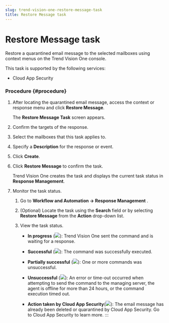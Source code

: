 ```yaml
---
slug: trend-vision-one-restore-message-task
title: Restore Message task
---
```

# Restore Message task

Restore a quarantined email message to the selected mailboxes using context menus on the Trend Vision One console.

This task is supported by the following services:

- Cloud App Security

### Procedure {#procedure}

1.  After locating the quarantined email message, access the context or response menu and click **Restore Message**.

    The **Restore Message Task** screen appears.

2.  Confirm the targets of the response.

3.  Select the mailboxes that this task applies to.

4.  Specify a **Description** for the response or event.

5.  Click **Create**.

6.  Click **Restore Message** to confirm the task.

    Trend Vision One creates the task and displays the current task status in **Response Management**.

7.  Monitor the task status.

    1.  Go to **Workflow and Automation → Response Management** .

    2.  (Optional) Locate the task using the **Search** field or by selecting **Restore Message** from the **Action** drop-down list.

    3.  View the task status.

        - **In progress** (![](/images/in_progress=GUID-A55897DB-3DEA-4F5C-B7F9-70B3D7FB9EDE=1=en-us=Low.webp)): Trend Vision One sent the command and is waiting for a response.

        - **Successful** (![](/images/successful=GUID-1E31AD86-DE2E-48B5-85F7-7C78A3E8BB11=1=en-us=Low.webp)): The command was successfully executed.

        - **Partially successful** (![](/images/partially_successful_icon=GUID-20230103030733.webp)): One or more commands was unsuccessful.

        - **Unsuccessful** (![](/images/error=5cc21722-7ceb-480c-b9c2-a47d420cf1cc.webp)): An error or time-out occurred when attempting to send the command to the managing server, the agent is offline for more than 24 hours, or the command execution timed out.

        - **Action taken by Cloud App Security**(![](/images/actionTakeByCASicon=GUID-20230103032833.webp)): The email message has already been deleted or quarantined by Cloud App Security. Go to Cloud App Security to learn more.
:::
